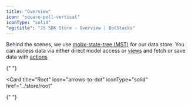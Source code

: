 ```yaml
---
title: "Overview"
icon: "square-poll-vertical"
iconType: "solid"
"og:title": "JS SDK Store - Overview | BotStacks"
---
```


Behind the scenes, we use [mobx-state-tree (MST)](https://www.npmjs.com/package/mobx-state-tree) for our data store.
You can access data via either direct model access or [views](https://mobx-state-tree.js.org/concepts/views) and fetch or save data with [actions](https://mobx-state-tree.js.org/concepts/actions)

<CardGroup cols={2}>

{" "}

<Card
  title="Root"
  icon="arrows-to-dot"
  iconType="solid"
  href="../store/root"
></Card>

{" "}

<Card title="Models" icon="cube" iconType="solid" href="../store/models"></Card>

</CardGroup>
